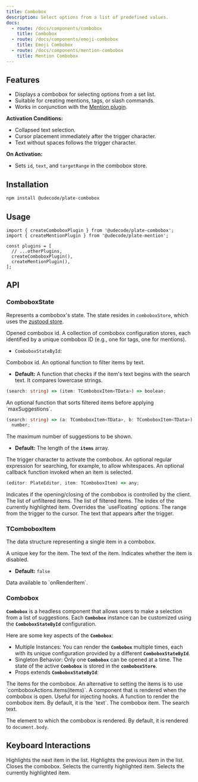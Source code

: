 ```yaml
---
title: Combobox
description: Select options from a list of predefined values.
docs:
  - route: /docs/components/combobox
    title: Combobox
  - route: /docs/components/emoji-combobox
    title: Emoji Combobox
  - route: /docs/components/mention-combobox
    title: Mention Combobox
---
```


<PackageInfo>

## Features

- Displays a combobox for selecting options from a set list.
- Suitable for creating mentions, tags, or slash commands.
- Works in conjunction with the [Mention plugin](/docs/mention).

**Activation Conditions:**

- Collapsed text selection.
- Cursor placement immediately after the trigger character.
- Text without spaces follows the trigger character.

**On Activation:**

- Sets `id`, `text`, and `targetRange` in the combobox store.

</PackageInfo>

## Installation

```bash
npm install @udecode/plate-combobox
```

## Usage

```tsx
import { createComboboxPlugin } from '@udecode/plate-combobox';
import { createMentionPlugin } from '@udecode/plate-mention';

const plugins = [
  // ...otherPlugins,
  createComboboxPlugin(),
  createMentionPlugin(),
];
```

## API

### ComboboxState

Represents a combobox's state. The state resides in `comboboxStore`, which uses the [zustood store](https://github.com/udecode/zustood).

<APIParameters>
<APIItem name="activeId" type="string">
Opened combobox id.
</APIItem>
<APIItem name="byId" type="Record<string, ComboboxStoreById>">
A collection of combobox configuration stores, each identified by a unique combobox ID (e.g., one for tags, one for mentions).

- `ComboboxStateById`:

<APISubList>

<APISubListItem parent="byId" name="id" type="string">
Combobox id.
</APISubListItem>
<APISubListItem parent="byId" name="filter" type="function" optional>
An optional function to filter items by text.

- **Default:** A function that checks if the item's text begins with the search text. It compares lowercase strings.

```ts
(search: string) => (item: TComboboxItem<TData>) => boolean;
```

</APISubListItem>

<APISubListItem parent="byId" name="sort" type="function" optional>
An optional function that sorts filtered items before applying `maxSuggestions`.

```ts
(search: string) => (a: TComboboxItem<TData>, b: TComboboxItem<TData>) =>
  number;
```

</APISubListItem>
<APISubListItem parent="byId" name="maxSuggestions" type="number" optional>
The maximum number of suggestions to be shown.

- **Default:** The length of the **`items`** array.

</APISubListItem>

<APISubListItem parent="byId" name="trigger" type="string">
The trigger character to activate the combobox.
</APISubListItem>
<APISubListItem parent="byId" name="searchPattern" type="string" optional>
An optional regular expression for searching, for example, to allow whitespaces.
</APISubListItem>
<APISubListItem parent="byId" name="onSelectItem" type="function" optional>
An optional callback function invoked when an item is selected.

```ts
(editor: PlateEditor, item: TComboboxItem) => any;
```

</APISubListItem>
<APISubListItem parent="byId" name="controlled" type="boolean" optional>
Indicates if the opening/closing of the combobox is controlled by the client.
</APISubListItem>
</APISubList>

</APIItem>
<APIItem name="items" type="TComboboxItem[]">
The list of unfiltered items.
</APIItem>
<APIItem name="filteredItems" type="TComboboxItem[]">
The list of filtered items.
</APIItem>
<APIItem name="highlightedIndex" type="number">
The index of the currently highlighted item.
</APIItem>
<APIItem name="floatingOptions" type="UseVirtualFloatingOptions">
Overrides the `useFloating` options.
</APIItem>
<APIItem name="targetRange" type="Range | null">
The range from the trigger to the cursor.
</APIItem>
<APIItem name="text" type="string | null">
The text that appears after the trigger.
</APIItem>

</APIParameters>

### TComboboxItem

The data structure representing a single item in a combobox.

<APIParameters>
<APIItem name="key" type="string">
A unique key for the item.
</APIItem>
<APIItem name="text" type="any">
The text of the item.
</APIItem>
<APIItem name="disabled" type="boolean" optional>
Indicates whether the item is disabled.

- **Default:** `false`

</APIItem>
<APIItem name="data" type="any" optional>
Data available to `onRenderItem`.
</APIItem>
</APIParameters>

### Combobox

**`Combobox`** is a headless component that allows users to make a selection from a list of suggestions.
Each **`Combobox`** instance can be customized using the **`ComboboxStateById`** configuration.

Here are some key aspects of the **`Combobox`**:

- Multiple Instances: You can render the **`Combobox`** multiple times, each with its unique configuration provided by a different **`ComboboxStateById`**.
- Singleton Behavior: Only one **`Combobox`** can be opened at a time. The state of the active **`Combobox`** is stored in the **`comboboxStore`**.
- Props extends **`ComboboxStateById`**:

<APIParameters>
<APIItem name="items" type="TComboboxItem[]">
The items for the combobox. An alternative to setting the items is to use
`comboboxActions.items(items)`.
</APIItem>
<APIItem name="component" type="React.FC<{ store: ComboboxStoreById }>">
A component that is rendered when the combobox is open. Useful for injecting
hooks.
</APIItem>
<APIItem name="onRenderItem" type="React.FC<ComboboxItemProps>">
A function to render the combobox item. By default, it is the `text`.

<APISubList>
  <APISubListItem parent="ComboboxItemProps" name="item" type="TComboboxItem">
    The combobox item.
  </APISubListItem>
  <APISubListItem parent="ComboboxItemProps" name="search" type="string">
    The search text.
  </APISubListItem>
</APISubList>

</APIItem>
<APIItem name="portalElement" type="Element" optional>

The element to which the combobox is rendered. By default, it is rendered to
`document.body`.

</APIItem>

</APIParameters>

## Keyboard Interactions

<KeyTable>
  <KeyTableItem hotkey="ArrowDown">
    Highlights the next item in the list.
  </KeyTableItem>
  <KeyTableItem hotkey="ArrowUp">
    Highlights the previous item in the list.
  </KeyTableItem>
  <KeyTableItem hotkey="Esc">Closes the combobox.</KeyTableItem>
  <KeyTableItem hotkey="Tab">
    Selects the currently highlighted item.
  </KeyTableItem>
  <KeyTableItem hotkey="Enter">
    Selects the currently highlighted item.
  </KeyTableItem>
</KeyTable>
